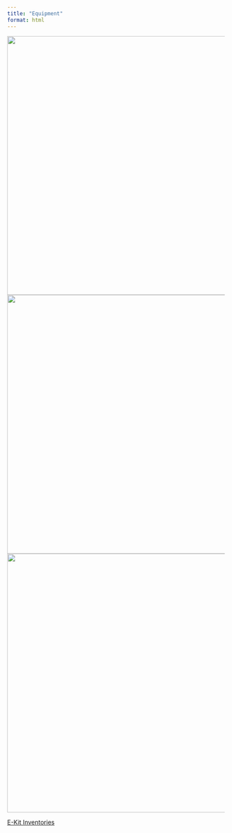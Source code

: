 ```yaml
---
title: "Equipment"
format: html
---
```


![](images/Equipment1.png){fig-align="\"center," width="600"}
![](images/Equipment2.png){fig-align="\"center," width="600"}
![](images/Equipment3.png){fig-align="\"center," width="600"}



[E-Kit Inventories](https://drive.google.com/file/d/174vEo1PIzSpAfXk7DOvUZVW_gR09pVqH/view?usp=drive_link){.external target="_blank"}



